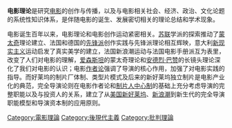 {{unreferenced|time=2014-10-03T02:45:29+00:00}}
'''电影理论'''是研究[[电影|电影]]的创作与传播，以及与电影相关社会、经济、政治、文化论题的系统性知识体系，是伴随电影的诞生、发展密切相关的理论总结和学术现象。

电影诞生百年以来，电影理论和电影创作运动紧密相关。[[苏联|苏联]]学派的探索推动了[[蒙太奇|蒙太奇]]理论建立、法国和德国的[[先锋派|先锋派]]创作实践与先锋派理论相互辉映，意大利[[新现实主义|新现实主义]]运动启发了真实美学的建立，法国新浪潮运动与法国电影手册派互为表里，改变了人们对电影的理解，[[爱森斯坦|爱森斯坦]]的蒙太奇理论和[[安德烈·巴赞|安德烈·巴赞]]的长镜头理论深化了我们对电影的认识；电影[[作者论|作者论]]强调了导演的核心作用，加强了对电影实践的指导。而好莱坞的制片厂体制、类型片模式及后来的新好莱坞独立制片是电影产业化的典范，完全导演论则在电影作者论和[[制片人中心制|制片人中心制]]的基础上充分考虑导演的完整职能以及与投资人的关系，建立了从[[美国新好莱坞|美国新好莱坞]]、[[新浪潮|新浪潮]]到新生代的完全导演职能模型和导演资本制的应用原则。

{{Authority control}}
[[Category:電影理論|Category:電影理論]]
[[Category:後現代主義|Category:後現代主義]]
[[Category:批判理論|Category:批判理論]]